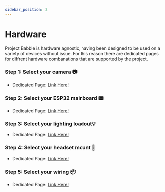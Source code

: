 ```yaml
---
sidebar_position: 2
---
```


# Hardware

Project Babble is hardware agnostic, having been designed to be used on a variety of devices without issue. For this reason there are dedicated pages for diffrent hardware combanations that are supported by the project.


### Step 1: Select your camera 📷
- Dedicated Page: [Link Here!](./hardware/components/Cameras)

### Step 2: Select your ESP32 mainboard 📟
- Dedicated Page: [Link Here!](./hardware/components/ESP32s)

### Step 3: Select your lighting loadout💡
- Dedicated Page: [Link Here!](./hardware/components/Lighting)

### Step 4: Select your headset mount 🥽
- Dedicated Page: [Link Here!](./hardware/components/Mounts/Mounts)

### Step 5: Select your wiring 📦
- Dedicated Page: [Link Here!](./hardware/components/Wiring)


